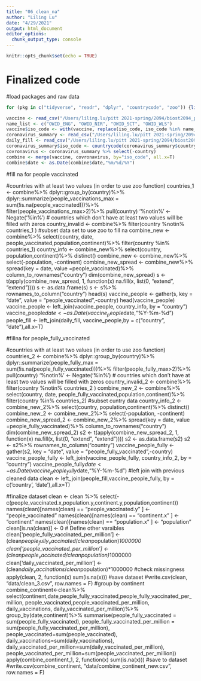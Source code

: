 ```yaml
---
title: "06_clean_na"
author: "Liling Lu"
date: "4/29/2021"
output: html_document
editor_options: 
  chunk_output_type: console
---
```


```r
knitr::opts_chunk$set(echo = TRUE)
```

# Finalized code

#load packages and raw data

```r
for (pkg in c("tidyverse", "readr", "dplyr", "countrycode", "zoo")) {library(pkg, character.only = TRUE)}

vaccine <- read_csv("/Users/liling.lu/pitt 2021-spring/2094/biost2094_project/data/vaccinations.csv")
name_list <- c("OWID_ENG", "OWID_NIR", "OWID_SCT", "OWID_WLS")
vaccine$iso_code <- with(vaccine, replace(iso_code, iso_code %in% name_list, "GBR"))
coronavirus_summary <- read_csv("/Users/liling.lu/pitt 2021-spring/2094/biost2094_project/data/coronavirus_summary.csv")
daily_fill <- read_csv("/Users/liling.lu/pitt 2021-spring/2094/biost2094_project/data/clean_vaccine.csv")
coronavirus_summary$iso_code <- countrycode(coronavirus_summary$country, 'country.name','iso3c')
covronavirus <- coronavirus_summary %>% select(-country)
combine <- merge(vaccine, covronavirus, by="iso_code", all.x=T)
combine$date <- as.Date(combine$date,"%m/%d/%Y")
```

#fill na for people vaccinated

#countries with at least two values (in order to use zoo function)
countries_1 <- combine%>%
  dplyr::group_by(country)%>%
  dplyr::summarize(people_vaccinations_max = sum(!is.na(people_vaccinated)))%>%
  filter(people_vaccinations_max>2)%>%
  pull(country)
'%notin%' <- Negate('%in%')
# countries which don't have at least two values will be filled with zeros
country_invalid <- combine%>%
  filter(country %notin% countries_1 )
#subset data set to use zoo to fill na
combine_new <- combine%>%
  select(country, date, people_vaccinated,population,continent)%>%
  filter(country %in% countries_1)
country_info <- combine_new%>%
  select(country, population,continent)%>%
  distinct()
combine_new <- combine_new%>%
  select(-population, -continent)
combine_new_spread <- combine_new%>%
  spread(key = date, value =people_vaccinated)%>%
  column_to_rownames("country")
dim(combine_new_spread)
s <- t(apply(combine_new_spread, 1, function(x) na.fill(x, list(0, "extend", "extend"))))
s <- as.data.frame(s)
s <- s%>%
  rownames_to_column("country")
head(s)
vaccine_people <- gather(s, key = "date", value = "people_vaccinated",-country)
head(vaccine_people)
vaccine_people <- left_join(vaccine_people, country_info, by = "country")
vaccine_people$date <- as.Date(vaccine_people$date,"%Y-%m-%d")
people_fill <- left_join(daily_fill, vaccine_people,by = c("country", "date"),all.x=T)


#fillna for people_fully_vaccinated

#countries with at least two values (in order to use zoo function)
countries_2 <- combine%>%
  dplyr::group_by(country)%>%
  dplyr::summarize(people_fully_max = sum(!is.na(people_fully_vaccinated)))%>%
  filter(people_fully_max>2)%>%
  pull(country)
'%notin%' <- Negate('%in%')
# countries which don't have at least two values will be filled with zeros
country_invalid_2 <- combine%>%
  filter(country %notin% countries_2 )
combine_new_2 <- combine%>%
  select(country, date, people_fully_vaccinated,population,continent)%>%
  filter(country %in% countries_2)
#subset cuntry data
country_info_2 <- combine_new_2%>%
  select(country, population,continent)%>%
  distinct()
combine_new_2 <- combine_new_2%>%
  select(-population, -continent)
combine_new_spread_2 <- combine_new_2%>%
  spread(key = date, value =people_fully_vaccinated)%>%
  column_to_rownames("country")
dim(combine_new_spread_2)
s2 <- t(apply(combine_new_spread_2, 1, function(x) na.fill(x, list(0, "extend", "extend"))))
s2 <- as.data.frame(s2)
s2 <- s2%>%
  rownames_to_column("country")
vaccine_people_fully <- gather(s2, key = "date", value = "people_fully_vaccinated",-country)
vaccine_people_fully <- left_join(vaccine_people_fully, country_info_2, by = "country")
vaccine_people_fully$date <- as.Date(vaccine_people_fully$date,"%Y-%m-%d")
#left join with previous cleaned data
clean <- left_join(people_fill,vaccine_people_fully, by = c('country', 'date'),all.x=T)

#finalize dataset
clean <- clean %>% select(-c(people_vaccinated.x,population.y,continent.y,population,continent))
names(clean)[names(clean) ==  "people_vaccinated.y" ] <- "people_vaccinated"
names(clean)[names(clean) ==  "continent.x" ] <- "continent"
names(clean)[names(clean) ==  "population.x" ] <- "population"
clean[is.na(clean)] <- 0
# Define other varaibles
clean['people_fully_vaccinated_per_million'] <- (clean$people_fully_vaccinated/clean$population)*1000000
clean['people_vaccinated_per_million'] <- (clean$people_vaccinated/clean$population)*1000000
clean['daily_vaccinated_per_million'] <- (clean$daily_vaccinations/clean$population)*1000000
#check missingness
apply(clean, 2, function(x) sum(is.na(x)))
#save dataset
#write.csv(clean, "data/clean_3.csv", row.names = F)
#group by continent
combine_continent<-clean%>%
  select(continent,date,people_fully_vaccinated,people_fully_vaccinated_per_million,
         people_vaccinated,people_vaccinated_per_million,
         daily_vaccinations, daily_vaccinated_per_million)%>%
  group_by(date,continent)%>%
  summarise(people_fully_vaccinated = sum(people_fully_vaccinated),
            people_fully_vaccinated_per_million = sum(people_fully_vaccinated_per_million),
            people_vaccinated=sum(people_vaccinated),
            daily_vaccinations=sum(daily_vaccinations),
            daily_vaccinated_per_million=sum(daily_vaccinated_per_million),
            people_vaccinated_per_million=sum(people_vaccinated_per_million))
apply(combine_continent_1, 2, function(x) sum(is.na(x))) 
#save to dataset
#write.csv(combine_continent, "data/combine_continent_new.csv", row.names = F)
